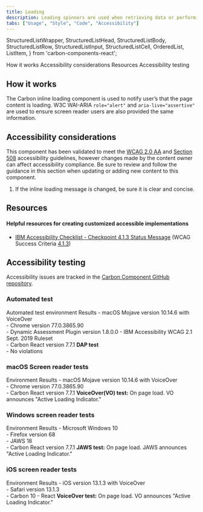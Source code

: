 ```yaml
---
title: Loading
description: Loading spinners are used when retrieving data or performing slow computations, and help to notify users that loading is underway.
tabs: ["Usage", "Style", "Code", "Accessibility"]
---
```


  StructuredListWrapper,
  StructuredListHead,
  StructuredListBody,
  StructuredListRow,
  StructuredListInput,
  StructuredListCell,
  OrderedList,
  ListItem,
} from 'carbon-components-react';

<AnchorLinks>
  <AnchorLink>How it works</AnchorLink>
  <AnchorLink>Accessibility considerations</AnchorLink>
  <AnchorLink>Resources</AnchorLink>
  <AnchorLink>Accessibility testing</AnchorLink>
</AnchorLinks>

## How it works

The Carbon inline loading component is used to notify user’s that the page
content is loading. W3C WAI-ARIA `role="alert"` and `aria-live="assertive"` are
used to ensure screen reader users are also provided the same information.

## Accessibility considerations

This component has been validated to meet the
[WCAG 2.0 AA](https://www.w3.org/TR/WCAG20/) and
[Section 508](http://www.section508.gov/) accessibility guidelines, however
changes made by the content owner can affect accessibility compliance. Be sure
to review and follow the guidance in this section when updating or adding new
content to this component.

1. If the inline loading message is changed, be sure it is clear and concise.

## Resources

#### Helpful resources for creating customized accessible implementations

- [IBM Accessibility Checklist - Checkpoint 4.1.3 Status Message](https://www.ibm.com/able/guidelines/ci162/status_messages_71.html)
  (WCAG Success Criteria
  [4.1.3](https://www.w3.org/WAI/WCAG21/Understanding/status-messages.html))

## Accessibility testing

Accessibility issues are tracked in the
[Carbon Component GitHub repository](https://github.com/carbon-design-system/carbon/milestones).

### Automated test

<Row>
  <Column noGutterSm>
    <StructuredListWrapper>
      <StructuredListHead>
        <StructuredListRow head>
          <StructuredListCell head>
            Automated test environment
          </StructuredListCell>
          <StructuredListCell head>Results</StructuredListCell>
        </StructuredListRow>
      </StructuredListHead>
      <StructuredListBody>
        <StructuredListRow>
          <StructuredListCell>
            - macOS Mojave version 10.14.6 with VoiceOver
            <br />
            - Chrome version 77.0.3865.90
            <br />
            - Dynamic Assessment Plugin version 1.8.0.0 - IBM Accessibility WCAG
            2.1 Sept. 2019 Ruleset
            <br />- Carbon React version 7.7.1
          </StructuredListCell>
          <StructuredListCell>
            <strong>DAP test</strong>
            <br />- No violations
          </StructuredListCell>
        </StructuredListRow>
      </StructuredListBody>
    </StructuredListWrapper>
  </Column>
</Row>

### macOS Screen reader tests

<Row>
  <Column noGutterSm>
    <StructuredListWrapper>
      <StructuredListHead>
        <StructuredListRow head>
          <StructuredListCell head>Environment </StructuredListCell>
          <StructuredListCell head>Results</StructuredListCell>
        </StructuredListRow>
      </StructuredListHead>
      <StructuredListBody>
        <StructuredListRow>
          <StructuredListCell>
            - macOS Mojave version 10.14.6 with VoiceOver
            <br />
            - Chrome version 77.0.3865.90
            <br />- Carbon React version 7.7.1
          </StructuredListCell>
          <StructuredListCell>
            <strong>VoiceOver(VO) test:</strong>
            <OrderedList>
              <ListItem>
                On page load. VO announces "Active Loading Indicator."
              </ListItem>
            </OrderedList>
          </StructuredListCell>
        </StructuredListRow>
      </StructuredListBody>
    </StructuredListWrapper>
  </Column>
</Row>

### Windows screen reader tests

<Row>
  <Column noGutterSm>
    <StructuredListWrapper>
      <StructuredListHead>
        <StructuredListRow head>
          <StructuredListCell head>Environment</StructuredListCell>
          <StructuredListCell head>Results</StructuredListCell>
        </StructuredListRow>
      </StructuredListHead>
      <StructuredListBody>
        <StructuredListRow>
          <StructuredListCell>
            - Microsoft Windows 10
            <br />
            - Firefox version 68
            <br />
            - JAWS 18
            <br />- Carbon React version 7.7.1
          </StructuredListCell>
          <StructuredListCell>
            <strong>JAWS test:</strong>
            <OrderedList>
              <ListItem>
                On page load. JAWS announces "Active Loading Indicator."
              </ListItem>
            </OrderedList>
          </StructuredListCell>
        </StructuredListRow>
      </StructuredListBody>
    </StructuredListWrapper>
  </Column>
</Row>

### iOS screen reader tests

<Row>
  <Column noGutterSm>
    <StructuredListWrapper>
      <StructuredListRow head>
        <StructuredListCell head>Environment </StructuredListCell>
        <StructuredListCell head>Results</StructuredListCell>
      </StructuredListRow>
      <StructuredListBody>
        <StructuredListRow>
          <StructuredListCell>
            - iOS version 13.1.3 with VoiceOver
            <br />
            - Safari version 13.1.3
            <br />- Carbon 10 - React
          </StructuredListCell>
          <StructuredListCell>
            <strong>VoiceOver test:</strong>
            <OrderedList>
              <ListItem>
                On page load. VO announces "Active Loading Indicator."
              </ListItem>
            </OrderedList>
          </StructuredListCell>
        </StructuredListRow>
      </StructuredListBody>
    </StructuredListWrapper>
  </Column>
</Row>
